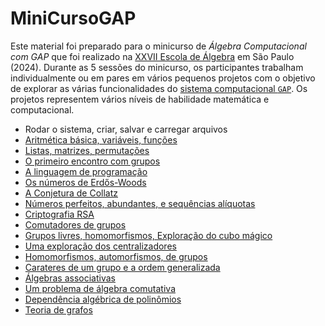 # MiniCursoGAP

Este material foi preparado para o minicurso de *Álgebra Computacional com GAP* que foi realizado na [XXVII Escola de Álgebra](https://algebra2024.ime.usp.br/index.php) em São Paulo (2024). Durante as 5 sessões do minicurso, os participantes trabalham individualmente ou em pares em vários pequenos projetos com o objetivo de explorar as várias funcionalidades do [sistema computacional `GAP`](www.gap-system.org). Os projetos representem vários níveis de habilidade matemática e computacional.

- Rodar o sistema, criar, salvar e carregar arquivos
- [Aritmética básica, variáveis, funções](arith.qmd)
- [Listas, matrizes, permutações](list_mat_perm.qmd)
- [O primeiro encontro com grupos](estrut.qmd)
- [A linguagem de programação](ling.qmd)
- [Os números de Erdős-Woods](erdos_woods.qmd)
- [A Conjetura de Collatz](collatz.qmd)
- [Números perfeitos, abundantes, e sequências alíquotas](aliquot.qmd)
- [Criptografia RSA](rsa.qmd)
- [Comutadores de grupos](commutators.qmd)
- [Grupos livres, homomorfismos, Exploração do cubo mágico](cubo.qmd)
- [Uma exploração dos centralizadores](centralizers.qmd)
- [Homomorfismos, automorfismos, de grupos](semidirect.qmd)
- [Carateres de um grupo e a ordem generalizada](genord.qmd)
- [Álgebras associativas](algebras.qmd)
- [Um problema de álgebra comutativa](groebner1.qmd)
- [Dependência algébrica de polinômios](groebner.qmd)
- [Teoria de grafos](grafos.qmd)
  
